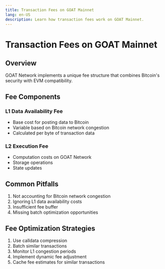 ```yaml
---
title: Transaction Fees on GOAT Mainnet
lang: en-US
description: Learn how transaction fees work on GOAT Mainnet.
---
```




# Transaction Fees on GOAT Mainnet

## Overview
GOAT Network implements a unique fee structure that combines Bitcoin's security with EVM compatibility.

## Fee Components

### L1 Data Availability Fee
- Base cost for posting data to Bitcoin
- Variable based on Bitcoin network congestion
- Calculated per byte of transaction data

### L2 Execution Fee
- Computation costs on GOAT Network
- Storage operations
- State updates

## Common Pitfalls
1. Not accounting for Bitcoin network congestion
2. Ignoring L1 data availability costs
3. Insufficient fee buffer
4. Missing batch optimization opportunities

## Fee Optimization Strategies
1. Use calldata compression
2. Batch similar transactions
3. Monitor L1 congestion periods
4. Implement dynamic fee adjustment
5. Cache fee estimates for similar transactions